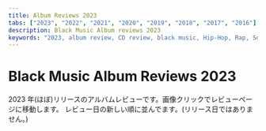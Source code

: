 ```yaml
---
title: Album Reviews 2023
tabs: ["2023", "2022", "2021", "2020", "2019", "2018", "2017", "2016"]
description: Black Music Album reviews 2023
keywords: "2023, album review, CD review, black music, Hip-Hop, Rap, Soul, R&B"
---
```



# Black Music Album Reviews 2023

<PageDescription>

2023 年(ほぼ)リリースのアルバムレビューです。画像クリックでレビューページに移動します。
レビュー日の新しい順に並んでます。(リリース日ではありません。)

</PageDescription>

<Row>
  <Column colMd={2} colLg={3} noGutterMdLeft>
    <Review1 />
  </Column>
  <Column colMd={2} colLg={3} noGutterMdLeft>
    <Review2 />
  </Column>
  <Column colMd={2} colLg={3} noGutterMdLeft>
    <Review3 />
  </Column>
  <Column colMd={2} colLg={3} noGutterMdLeft>
    <Review4 />
  </Column>
</Row>

<Row>
  <Column colMd={2} colLg={3} noGutterMdLeft>
    <Review5 />
  </Column>
  <Column colMd={2} colLg={3} noGutterMdLeft>
    <Review6 />
  </Column>
  <Column colMd={2} colLg={3} noGutterMdLeft>
    <Review7 />
  </Column>
  <Column colMd={2} colLg={3} noGutterMdLeft>
    <Review8 />
  </Column>
</Row>

<Row>
  <Column colMd={2} colLg={3} noGutterMdLeft>
    <Review9 />
  </Column>
  <Column colMd={2} colLg={3} noGutterMdLeft>
    <Review10 />
  </Column>
  <Column colMd={2} colLg={3} noGutterMdLeft>
    <Review11 />
  </Column>
  <Column colMd={2} colLg={3} noGutterMdLeft>
    <Review12 />
  </Column>
</Row>

<Row>
  <Column colMd={2} colLg={3} noGutterMdLeft>
    <Review13 />
  </Column>
  <Column colMd={2} colLg={3} noGutterMdLeft>
    <Review14 />
  </Column>
  <Column colMd={2} colLg={3} noGutterMdLeft>
    <Review15 />
  </Column>
  <Column colMd={2} colLg={3} noGutterMdLeft>
    <Review16 />
  </Column>
</Row>

<Row>
  <Column colMd={2} colLg={3} noGutterMdLeft>
    <Review17 />
  </Column>
  <Column colMd={2} colLg={3} noGutterMdLeft>
    <Review18 />
  </Column>
  <Column colMd={2} colLg={3} noGutterMdLeft>
    <Review19 />
  </Column>
  <Column colMd={2} colLg={3} noGutterMdLeft>
    <Review20 />
  </Column>
</Row>

<Row>
  <Column colMd={2} colLg={3} noGutterMdLeft>
    <Review21 />
  </Column>
  <Column colMd={2} colLg={3} noGutterMdLeft>
    <Review22 />
  </Column>
  <Column colMd={2} colLg={3} noGutterMdLeft>
    <Review23 />
  </Column>
  <Column colMd={2} colLg={3} noGutterMdLeft>
    <Review24 />
  </Column>
</Row>

<Row>
  <Column colMd={2} colLg={3} noGutterMdLeft>
    <Review25 />
  </Column>
  <Column colMd={2} colLg={3} noGutterMdLeft>
    <Review26 />
  </Column>
  <Column colMd={2} colLg={3} noGutterMdLeft>
    <Review27 />
  </Column>
  <Column colMd={2} colLg={3} noGutterMdLeft>
    <Review28 />
  </Column>
</Row>

<Row>
  <Column colMd={2} colLg={3} noGutterMdLeft>
    <Review29 />
  </Column>
  <Column colMd={2} colLg={3} noGutterMdLeft>
    <Review30 />
  </Column>
  <Column colMd={2} colLg={3} noGutterMdLeft>
    <Review31 />
  </Column>
  <Column colMd={2} colLg={3} noGutterMdLeft>
    <Review32 />
  </Column>
</Row>

<Row>
  <Column colMd={2} colLg={3} noGutterMdLeft>
    <Review33 />
  </Column>
  <Column colMd={2} colLg={3} noGutterMdLeft>
  <Review34 />
  </Column>
  <Column colMd={2} colLg={3} noGutterMdLeft>
    <Review35 />
  </Column>
</Row>